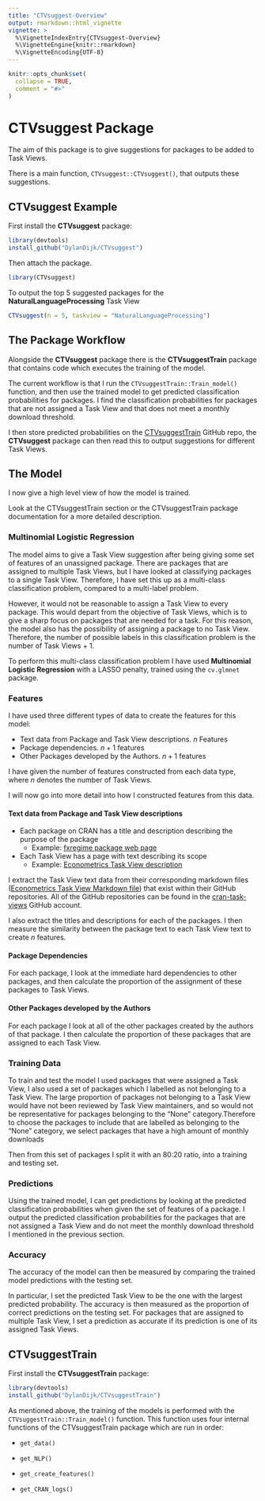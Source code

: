 ```yaml
---
title: "CTVsuggest-Overview"
output: rmarkdown::html_vignette
vignette: >
  %\VignetteIndexEntry{CTVsuggest-Overview}
  %\VignetteEngine{knitr::rmarkdown}
  %\VignetteEncoding{UTF-8}
---
```


```r
knitr::opts_chunk$set(
  collapse = TRUE,
  comment = "#>"
)
```


# CTVsuggest Package

The aim of this package is to give suggestions for packages to be added to Task Views.

There is a main function, `CTVsuggest::CTVsuggest()`, that outputs these suggestions.


## CTVsuggest Example

<!-- I have given the package and function the same name so that it is easy to remember, both are named **CTVsuggest**. -->

First install the **CTVsuggest** package:
```r
library(devtools)
install_github("DylanDijk/CTVsuggest")
```

Then attach the package.
```r
library(CTVsuggest)
```


To output the top 5 suggested packages for the **NaturalLanguageProcessing** Task View 

```r
CTVsuggest(n = 5, taskview = "NaturalLanguageProcessing")
```


## The Package Workflow
Alongside the **CTVsuggest** package there is the **CTVsuggestTrain** package that contains code which executes the training of the model.

The current workflow is that I run the `CTVsuggestTrain::Train_model()` function, and then use the trained model to get predicted classification probabilities for packages. I find the classification probabilities for packages that are not assigned a Task View and that does not meet a monthly download threshold. 

I then store predicted probabilities on the [CTVsuggestTrain](https://github.com/DylanDijk/CTVsuggestTrain) GitHub repo, the **CTVsuggest** package can then read this to output suggestions for different Task Views.



## The Model

I now give a high level view of how the model is trained.

Look at the CTVsuggestTrain section or the CTVsuggestTrain package documentation for a more detailed description.


### Multinomial Logistic Regression
The model aims to give a Task View suggestion after being giving some set of features of an unassigned package. There are packages that are assigned to multiple Task Views, but I have looked at classifying packages to a single Task View. Therefore, I have set this up as a multi-class classification problem, compared to a multi-label problem. 

However, it would not be reasonable to assign a Task View to every package.
This would depart from the objective of Task Views, which is to give a sharp focus on packages that are needed for a task.
For this reason, the model also has the possibility of assigning a package to no Task View. 
Therefore, the number of possible labels in this classification problem is the number of Task Views + 1.

To perform this multi-class classification problem I have used **Multinomial Logistic Regression** with a LASSO penalty, trained using the `cv.glmnet` package.

### Features

I have used three different types of data to create the features for this model:

- Text data from Package and Task View descriptions. $n$ Features
- Package dependencies. $n + 1$ features
- Other Packages developed by the Authors. $n + 1$ features

I have given the number of features constructed from each data type, where $n$ denotes the number of Task Views. 

I will now go into more detail into how I constructed features from this data.



#### Text data from Package and Task View descriptions

- Each package on CRAN has a title and description describing the purpose of the package 
  - Example: [fxregime package web page](https://cran.r-project.org/web/packages/fxregime/index.html)
- Each Task View has a page with text describing its scope
  - Example: [Econometrics Task View description](https://cran.r-project.org/web/views/Econometrics.html)

I extract the Task View text data from their corresponding markdown files ([Econometrics Task View Markdown file](https://github.com/cran-task-views/Econometrics/blob/main/Econometrics.md)) that exist within their GitHub repositories. All of the GitHub repositories can be found in the  [cran-task-views](https://github.com/cran-task-views) GitHub account.

I also extract the titles and descriptions for each of the packages. I then measure the similarity between the package text to each Task View text to create $n$ features.


#### Package Dependencies

For each package, I look at the immediate hard dependencies to other packages, and then calculate the proportion
of the assignment of these packages to Task Views.

#### Other Packages developed by the Authors

For each package I look at all of the other packages created by the authors of that package. I then calculate the proportion of these packages that are assigned to each Task View.    


### Training Data

To train and test the model I used packages that were assigned a Task View, I also used a set of packages which I labelled as not belonging to a Task View.
The large proportion of packages not belonging to a Task View would have not been reviewed by Task View maintainers, and so would not be
representative for packages belonging to the “None” category.Therefore to choose the packages to include that are labelled as belonging to the “None”
category, we select packages that have a high amount of monthly downloads

Then from this set of packages I split it with an 80:20 ratio, into a training and testing set.

### Predictions

Using the trained model, I can get predictions by looking at the predicted classification probabilities when given the set of features of a package.
I output the predicted classification probabilities for the packages that are not assigned a Task View and do not meet the monthly download threshold I mentioned in the previous section.

### Accuracy

The accuracy of the model can then be measured by comparing the trained model predictions with the testing set.

In particular, I set the predicted Task View to be the one with the largest predicted probability. The accuracy is then measured as the
proportion of correct predictions on the testing set. For packages that are assigned to multiple Task View, I set a prediction as accurate if its
prediction is one of its assigned Task Views.



## CTVsuggestTrain

First install the **CTVsuggestTrain** package:
```r
library(devtools)
install_github("DylanDijk/CTVsuggestTrain")
```

As mentioned above, the training of the models is performed with the `CTVsuggestTrain::Train_model()` function. This function uses four internal functions of the CTVsuggestTrain package which are run in order: 

- `get_data()`
- `get_NLP()`
<!-- Using all of the text from the Task View I have created a corpus. Then for each word I calculated the term frequency -->
<!-- For each package I have combined the title and description text, then I have vectorised this text as well as the Task View text. -->
<!-- Then for each package I have calculated the cosine similarity between its text vector against all of the Task Views text vectors.  -->

- `get_create_features()`
- `get_CRAN_logs()`








<!-- Due to the huge number of packages -->
<!-- that are in CRAN it is infeasible for a Task View maintainer to review all of the available -->
<!-- packages.Therefore, a model that would give a small selection of high quality suggestions -->
<!-- for the maintainer to then review would be useful. Such a model would also be useful from the perspective of a package developer. After -->
<!-- publishing their package onto CRAN, they could then check whether they should propose -->
<!-- their package to one of the Task View maintainers. -->


<!-- The model we want to construct should give a Task View suggestion after being giving -->
<!-- some set of features of an unassigned package. However, it would not be reasonable to -->
<!-- assign a Task View to every package. This would depart from the objective of Task Views, -->
<!-- which is to give a sharp focus on packages that are needed for a task. For this reason, the -->
<!-- model should also have the possibility of assigning a package to no Task View. -->
<!-- Consequently, the model should have a multicategory response variable, made up of 37 categories. The 36 Task Views with an -->
<!-- additional “None” category. -->


